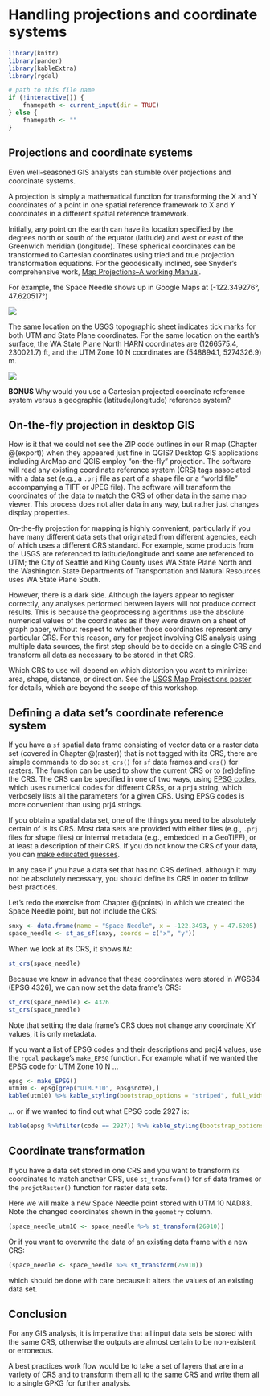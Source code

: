 # Handling projections and coordinate systems {#crs}

```r
library(knitr)
library(pander)
library(kableExtra)
library(rgdal)

# path to this file name
if (!interactive()) {
    fnamepath <- current_input(dir = TRUE)
} else {
    fnamepath <- ""
}
```


## Projections and coordinate systems
Even well-seasoned GIS analysts can stumble over projections and coordinate systems.

A projection is simply a mathematical function for transforming the X and Y coordinates of a point in one spatial reference framework to X and Y coordinates in a different spatial reference framework.

Initially, any point on the earth can have its location specified by the degrees north or south of the equator (latitude) and west or east of the Greenwich meridian (longitude). These spherical coordinates can be transformed to Cartesian coordinates using tried and true projection transformation equations. For the geodesically inclined, see Snyder's comprehensive work, [Map Projections--A working Manual](http://pubs.usgs.gov/pp/1395/report.pdf).
 
For example, the Space Needle shows up in Google Maps at (-122.349276&deg;, 47.620517&deg;)

![](images/2020-02-11_13_12_22-Space Needle - Google Maps.png)

The same location on the USGS topographic sheet indicates tick marks for both UTM and State Plane coordinates. For the same location on the earth's surface, the WA State Plane North HARN coordinates are (1266575.4, 230021.7) ft, and the UTM Zone 10 N coordinates are (548894.1, 5274326.9) m.

![](images/2020-02-11_13_29_51-_esda_20200212a - QGIS.png)

__BONUS__ Why would you use a Cartesian projected coordinate reference system versus a geographic (latitude/longitude) reference system?

## On-the-fly projection in desktop GIS
How is it that we could not see the ZIP code outlines in our R map (Chapter \@(export)) when they appeared just fine in QGIS? Desktop GIS applications including ArcMap and QGIS employ "on-the-fly" projection. The software will read any existing coordinate reference system (CRS) tags associated with a data set (e.g., a `.prj` file as part of a shape file or a "world file" accompanying a TIFF or JPEG file). The software will transform the coordinates of the data to match the CRS of other data in the same map viewer. This process does not alter data in any way, but rather just changes display properties.

On-the-fly projection for mapping is highly convenient, particularly if you have many different data sets that originated from different agencies, each of which uses a different CRS standard. For example, some products from the USGS are referenced to latitude/longitude and some are referenced to UTM; the City of Seattle and King County uses WA State Plane North and the Washington State Departments of Transportation and Natural Resources uses WA State Plane South. 

However, there is a dark side. Although the layers appear to register correctly, any analyses performed between layers will not produce correct results. This is because the geoprocessing algorithms use the absolute numerical values of the coordinates as if they were drawn on a sheet of graph paper, without respect to whether those coordinates represent any particular CRS. For this reason, any for project involving GIS analysis using multiple data sources, the first step should be to decide on a single CRS and transform all data as necessary to be stored in that CRS.

Which CRS to use will depend on which distortion you want to minimize: area, shape, distance, or direction. See the [USGS Map Projections poster](images/00_map_projections_usgs.pdf) for details, which are beyond the scope of this workshop.


## Defining a data set's coordinate reference system
If you have a `sf` spatial data frame consisting of vector data or a raster data set (covered in Chapter \@(raster)) that is not tagged with its CRS, there are simple commands to do so: `st_crs()` for `sf` data frames and `crs()` for rasters. The function can be used to show the current CRS or to (re)define the CRS. The CRS can be specified in one of two ways, using [EPSG codes](http://www.epsg.org/), which uses numerical codes for different CRSs, or a `prj4` string, which verbosely lists all the parameters for a given CRS. Using EPSG codes is more convenient than using prj4 strings.

If you obtain a spatial data set, one of the things you need to be absolutely certain of is its CRS. Most data sets are provided with either files (e.g., `.prj` files for shape files) or internal metadata (e.g., embedded in a GeoTIFF), or at least a description of their CRS. If you do not know the CRS of your data, you can [make educated guesses](http://gis.washington.edu/phurvitz/gis_data/projection_exercise/).

In any case if you have a data set that has no CRS defined, although it may not be absolutely necessary, you should define its CRS in order to follow best practices.

Let's redo the exercise from Chapter \@(points) in which we created the Space Needle point, but not include the CRS:

```r
snxy <- data.frame(name = "Space Needle", x = -122.3493, y = 47.6205)
space_needle <- st_as_sf(snxy, coords = c("x", "y"))
```

When we look at its CRS, it shows `NA`:

```r
st_crs(space_needle)
```

Because we knew in advance that these coordinates were stored in WGS84 (EPSG 4326), we can now set the data frame's CRS:

```r
st_crs(space_needle) <- 4326
st_crs(space_needle)
```

Note that setting the data frame's CRS does not change any coordinate XY values, it is only metadata.

If you want a list of EPSG codes and their descriptions and proj4 values, use the `rgdal` package's `make_EPSG` function. For example what if we wanted the EPSG code for UTM Zone 10 N ...

```r
epsg <- make_EPSG()
utm10 <- epsg[grep("UTM.*10", epsg$note),]
kable(utm10) %>% kable_styling(bootstrap_options = "striped", full_width = F, position = "left")
```

... or if we wanted to find out what EPSG code 2927 is:

```r
kable(epsg %>%filter(code == 2927)) %>% kable_styling(bootstrap_options = "striped", full_width = F, position = "left")
```

## Coordinate transformation
If you have a data set stored in one CRS and you want to transform its coordinates to match another CRS, use `st_transform()` for `sf` data frames or the `projctRaster()` function for raster data sets.

Here we will make a new Space Needle point stored with UTM 10 NAD83. Note the changed coordinates shown in the `geometry` column.

```r
(space_needle_utm10 <- space_needle %>% st_transform(26910))
```

Or if you want to overwrite the data of an existing data frame with a new CRS:


```r
(space_needle <- space_needle %>% st_transform(26910))
```

which should be done with care because it alters the values of an existing data set.

## Conclusion
For any GIS analysis, it is imperative that all input data sets be stored with the same CRS, otherwise the outputs are almost certain to be non-existent or erroneous.

A best practices work flow would be to take a set of layers that are in a variety of CRS and to transform them all to the same CRS and write them all to a single GPKG for further analysis.
